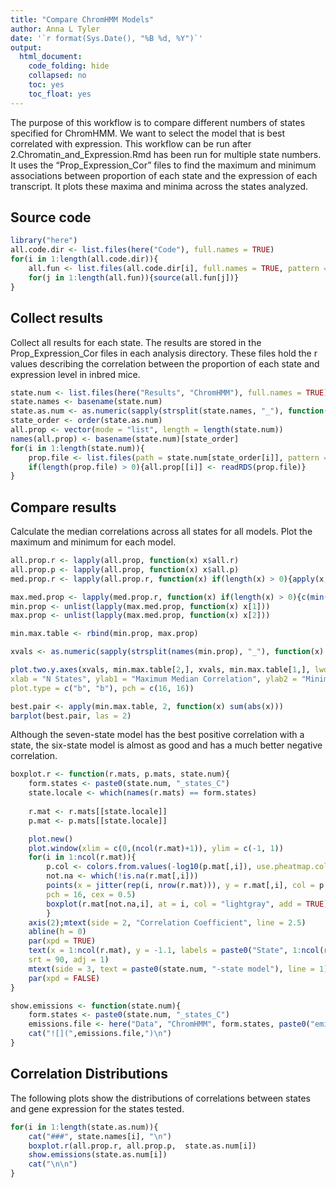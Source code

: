 ```yaml
---
title: "Compare ChromHMM Models"
author: Anna L Tyler
date: '`r format(Sys.Date(), "%B %d, %Y")`'
output: 
  html_document:
    code_folding: hide
    collapsed: no
    toc: yes
    toc_float: yes
---
```



The purpose of this workflow is to compare different numbers of states specified 
for ChromHMM. We want to select the model that is best correlated with expression.
This workflow can be run after 2.Chromatin_and_Expression.Rmd has been run for multiple 
state numbers. It uses the "Prop\_Expression\_Cor" files to find the maximum and minimum 
associations between proportion of each state and the expression of each transcript. 
It plots these maxima and minima across the states analyzed.

## Source code

```r
library("here")
all.code.dir <- list.files(here("Code"), full.names = TRUE)
for(i in 1:length(all.code.dir)){
	all.fun <- list.files(all.code.dir[i], full.names = TRUE, pattern = ".R")
	for(j in 1:length(all.fun)){source(all.fun[j])}
}
```


## Collect results
Collect all results for each state. The results are stored in the Prop\_Expression\_Cor
files in each analysis directory. These files hold the r values describing the correlation
between the proportion of each state and expression level in inbred mice.


```r
state.num <- list.files(here("Results", "ChromHMM"), full.names = TRUE)
state.names <- basename(state.num)
state.as.num <- as.numeric(sapply(strsplit(state.names, "_"), function(x) x[1]))
state_order <- order(state.as.num)
all.prop <- vector(mode = "list", length = length(state.num))
names(all.prop) <- basename(state.num)[state_order]
for(i in 1:length(state.num)){
	prop.file <- list.files(path = state.num[state_order[i]], pattern = "Prop_Expression_Cor", full.names = TRUE)
	if(length(prop.file) > 0){all.prop[[i]] <- readRDS(prop.file)}
}
```

## Compare results
Calculate the median correlations across all states for all models. Plot the maximum
and minimum for each model. 

```r
all.prop.r <- lapply(all.prop, function(x) x$all.r)
all.prop.p <- lapply(all.prop, function(x) x$all.p)
med.prop.r <- lapply(all.prop.r, function(x) if(length(x) > 0){apply(x, 2, function(y) median(y, na.rm = TRUE))})

max.med.prop <- lapply(med.prop.r, function(x) if(length(x) > 0){c(min(x), max(x))})
min.prop <- unlist(lapply(max.med.prop, function(x) x[1]))
max.prop <- unlist(lapply(max.med.prop, function(x) x[2]))

min.max.table <- rbind(min.prop, max.prop)

xvals <- as.numeric(sapply(strsplit(names(min.prop), "_"), function(x) x[1]))

plot.two.y.axes(xvals, min.max.table[2,], xvals, min.max.table[1,], lwd = c(3,3), legend.pos = "topright",
xlab = "N States", ylab1 = "Maximum Median Correlation", ylab2 = "Minimum Median Correlation", 
plot.type = c("b", "b"), pch = c(16, 16))
```

```r
best.pair <- apply(min.max.table, 2, function(x) sum(abs(x)))
barplot(best.pair, las = 2)
```

Although the seven-state model has the best positive correlation with a state, the
six-state model is almost as good and has a much better negative correlation.

```r
boxplot.r <- function(r.mats, p.mats, state.num){
    form.states <- paste0(state.num, "_states_C")
    state.locale <- which(names(r.mats) == form.states)
    
    r.mat <- r.mats[[state.locale]]
    p.mat <- p.mats[[state.locale]]

    plot.new()
    plot.window(xlim = c(0,(ncol(r.mat)+1)), ylim = c(-1, 1))
    for(i in 1:ncol(r.mat)){
        p.col <- colors.from.values(-log10(p.mat[,i]), use.pheatmap.colors = TRUE)
        not.na <- which(!is.na(r.mat[,i]))
        points(x = jitter(rep(i, nrow(r.mat))), y = r.mat[,i], col = p.col, 
        pch = 16, cex = 0.5)
        boxplot(r.mat[not.na,i], at = i, col = "lightgray", add = TRUE)
        }
    axis(2);mtext(side = 2, "Correlation Coefficient", line = 2.5)
    abline(h = 0)
    par(xpd = TRUE)
    text(x = 1:ncol(r.mat), y = -1.1, labels = paste0("State", 1:ncol(r.mat)), 
    srt = 90, adj = 1)
    mtext(side = 3, text = paste0(state.num, "-state model"), line = 1)
    par(xpd = FALSE)
}

show.emissions <- function(state.num){
    form.states <- paste0(state.num, "_states_C")
    emissions.file <- here("Data", "ChromHMM", form.states, paste0("emissions_", state.num, ".png"))
    cat("![](",emissions.file,")\n")
}
```

## Correlation Distributions {.tabset .tabset-fade .tabset-pills}

The following plots show the distributions of correlations between states and 
gene expression for the states tested.


```r
for(i in 1:length(state.as.num)){
    cat("###", state.names[i], "\n")
    boxplot.r(all.prop.r, all.prop.p,  state.as.num[i])
    show.emissions(state.as.num[i])
    cat("\n\n")
}
```
